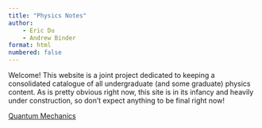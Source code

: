 ```yaml
---
title: "Physics Notes"
author:
    - Eric Du
    - Andrew Binder
format: html
numbered: false
---
```


Welcome! This website is a joint project dedicated to keeping a consolidated catalogue of all 
undergraduate (and some graduate) physics content. As is pretty obvious right now, this site is in its 
infancy and heavily under construction, so don't expect anything to be final right now!


<!-- - [Classical Mechanics](/classical/) -->
<!-- - [Electromagnetism](/em/) -->
[Quantum Mechanics](/qm/)
<!-- - [Thermal & Statistical Physics](/thermal/) -->
